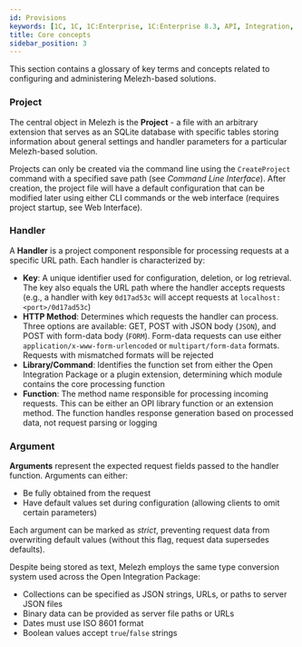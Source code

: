 ```yaml
---
id: Provisions
keywords: [1C, 1С, 1C:Enterprise, 1C:Enterprise 8.3, API, Integration, Services, Exchange, OneScript, CLI]
title: Core concepts
sidebar_position: 3
---
```


This section contains a glossary of key terms and concepts related to configuring and administering Melezh-based solutions.

### Project

The central object in Melezh is the **Project** - a file with an arbitrary extension that serves as an SQLite database with specific tables storing information about general settings and handler parameters for a particular Melezh-based solution.

Projects can only be created via the command line using the `CreateProject` command with a specified save path (see *Command Line Interface*). After creation, the project file will have a default configuration that can be modified later using either CLI commands or the web interface (requires project startup, see Web Interface).

### Handler

A **Handler** is a project component responsible for processing requests at a specific URL path. Each handler is characterized by:

+ **Key**: A unique identifier used for configuration, deletion, or log retrieval. The key also equals the URL path where the handler accepts requests (e.g., a handler with key `0d17ad53c` will accept requests at `localhost:<port>/0d17ad53c`)
+ **HTTP Method**: Determines which requests the handler can process. Three options are available: GET, POST with JSON body (`JSON`), and POST with form-data body (`FORM`). Form-data requests can use either `application/x-www-form-urlencoded` or `multipart/form-data` formats. Requests with mismatched formats will be rejected
+ **Library/Command**: Identifies the function set from either the Open Integration Package or a plugin extension, determining which module contains the core processing function
+ **Function**: The method name responsible for processing incoming requests. This can be either an OPI library function or an extension method. The function handles response generation based on processed data, not request parsing or logging

### Argument

**Arguments** represent the expected request fields passed to the handler function. Arguments can either:
- Be fully obtained from the request
- Have default values set during configuration (allowing clients to omit certain parameters)

Each argument can be marked as *strict*, preventing request data from overwriting default values (without this flag, request data supersedes defaults).

Despite being stored as text, Melezh employs the same type conversion system used across the Open Integration Package:

+ Collections can be specified as JSON strings, URLs, or paths to server JSON files
+ Binary data can be provided as server file paths or URLs
+ Dates must use ISO 8601 format
+ Boolean values accept `true`/`false` strings


